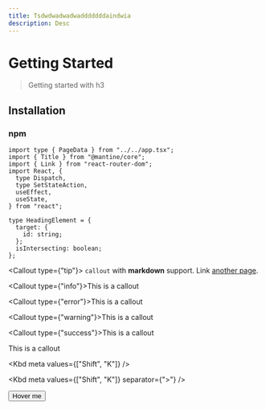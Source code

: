 ```yaml
---
title: Tsdwdwadwadwadddddddaindwia
description: Desc
---
```


# Getting Started

> Getting started with h3

## Installation

### npm


```tsx
import type { PageData } from "../../app.tsx";
import { Title } from "@mantine/core";
import { Link } from "react-router-dom";
import React, {
  type Dispatch,
  type SetStateAction,
  useEffect,
  useState,
} from "react";

type HeadingElement = {
  target: {
    id: string;
  };
  isIntersecting: boolean;
};
```
<Callout type={"tip"}>
    `callout` with **markdown** support. Link [another page](/callout).
</Callout>

<Callout type={"info"}>This is a callout</Callout>

<Callout type={"error"}>This is a callout</Callout>

<Callout type={"warning"}>This is a callout</Callout>

<Callout type={"success"}>This is a callout</Callout>

<Callout type="link" link="/docs">This is a callout</Callout>

<Kbd meta values={["Shift", "K"]} />

<Kbd meta values={["Shift", "K"]} separator={">"} />

<Tooltip>
    <button>Hover me</button>
</Tooltip>